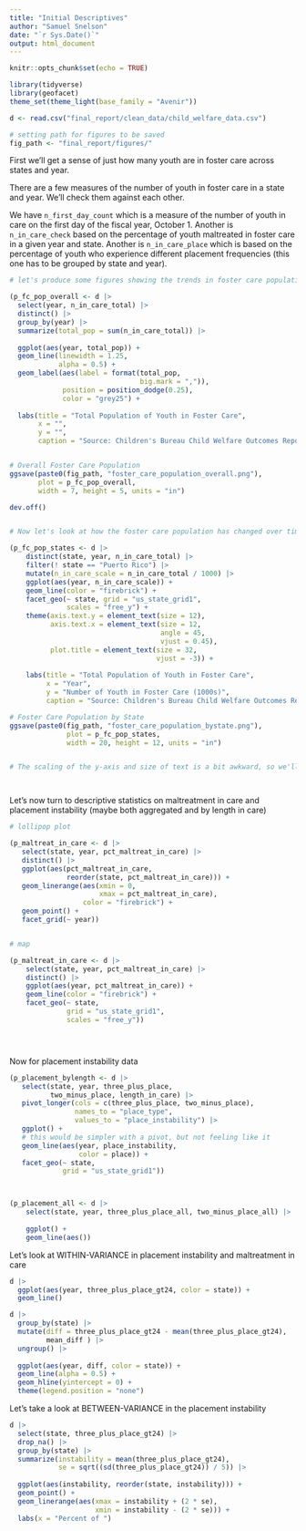 ```yaml
---
title: "Initial Descriptives"
author: "Samuel Snelson"
date: "`r Sys.Date()`"
output: html_document
---
```


```r
knitr::opts_chunk$set(echo = TRUE)

library(tidyverse)
library(geofacet)
theme_set(theme_light(base_family = "Avenir"))
```



```r

d <- read.csv("final_report/clean_data/child_welfare_data.csv")

# setting path for figures to be saved
fig_path <- "final_report/figures/"

```


First we'll get a sense of just how many youth are in foster care across states and year. 

There are a few measures of the number of youth in foster care in a state and year. We'll check them against each other. 

We have `n_first_day_count` which is a measure of the number of youth in care on the first day of the fiscal year, October 1. Another is `n_in_care_check` based on the percentage of youth maltreated in foster care in a given year and state. Another is `n_in_care_place` which is based on the percentage of youth who experience different placement frequencies (this one has to be grouped by state and year). 

```r

# let's produce some figures showing the trends in foster care populations across these states

(p_fc_pop_overall <- d |>
  select(year, n_in_care_total) |> 
  distinct() |> 
  group_by(year) |> 
  summarize(total_pop = sum(n_in_care_total)) |> 
   
  ggplot(aes(year, total_pop)) +
  geom_line(linewidth = 1.25, 
            alpha = 0.5) + 
  geom_label(aes(label = format(total_pop, 
                                big.mark = ",")), 
             position = position_dodge(0.25), 
             color = "grey25") +
  
  labs(title = "Total Population of Youth in Foster Care", 
       x = "", 
       y = "", 
       caption = "Source: Children's Bureau Child Welfare Outcomes Report Data"))


# Overall Foster Care Population 
ggsave(paste0(fig_path, "foster_care_population_overall.png"),
       plot = p_fc_pop_overall, 
       width = 7, height = 5, units = "in")

dev.off()


# Now let's look at how the foster care population has changed over time

(p_fc_pop_states <- d |> 
    distinct(state, year, n_in_care_total) |> 
    filter(! state == "Puerto Rico") |>
    mutate(n_in_care_scale = n_in_care_total / 1000) |> 
    ggplot(aes(year, n_in_care_scale)) + 
    geom_line(color = "firebrick") + 
    facet_geo(~ state, grid = "us_state_grid1", 
              scales = "free_y") + 
    theme(axis.text.y = element_text(size = 12), 
          axis.text.x = element_text(size = 12, 
                                     angle = 45, 
                                     vjust = 0.45), 
          plot.title = element_text(size = 32, 
                                    vjust = -3)) + 
    
    labs(title = "Total Population of Youth in Foster Care", 
         x = "Year", 
         y = "Number of Youth in Foster Care (1000s)", 
         caption = "Source: Children's Bureau Child Welfare Outcomes Report Data"))

# Foster Care Population by State
ggsave(paste0(fig_path, "foster_care_population_bystate.png"), 
              plot = p_fc_pop_states, 
              width = 20, height = 12, units = "in")


# The scaling of the y-axis and size of text is a bit awkward, so we'll return to this bit this is the bulk of the plot we're interested in




```


Let's now turn to descriptive statistics on maltreatment in care and placement instability (maybe both aggregated and by length in care)



```r

# lollipop plot 

(p_maltreat_in_care <- d |> 
   select(state, year, pct_maltreat_in_care) |> 
   distinct() |> 
   ggplot(aes(pct_maltreat_in_care, 
              reorder(state, pct_maltreat_in_care))) + 
   geom_linerange(aes(xmin = 0, 
                      xmax = pct_maltreat_in_care), 
                  color = "firebrick") +
   geom_point() + 
   facet_grid(~ year)) 


# map

(p_maltreat_in_care <- d |> 
    select(state, year, pct_maltreat_in_care) |>
    distinct() |>
    ggplot(aes(year, pct_maltreat_in_care)) + 
    geom_line(color = "firebrick") + 
    facet_geo(~ state, 
              grid = "us_state_grid1", 
              scales = "free_y")) 





```



Now for placement instability data

```r
(p_placement_bylength <- d |> 
   select(state, year, three_plus_place, 
          two_minus_place, length_in_care) |> 
   pivot_longer(cols = c(three_plus_place, two_minus_place), 
                names_to = "place_type", 
                values_to = "place_instability") |> 
   ggplot() + 
   # this would be simpler with a pivot, but not feeling like it
   geom_line(aes(year, place_instability, 
                 color = place)) + 
   facet_geo(~ state, 
             grid = "us_state_grid1"))



(p_placement_all <- d |> 
    select(state, year, three_plus_place_all, two_minus_place_all) |> 
    
    ggplot() + 
    geom_line(aes())
```












Let's look at WITHIN-VARIANCE in placement instability and maltreatment in care





```r

d |> 
  ggplot(aes(year, three_plus_place_gt24, color = state)) + 
  geom_line()

d |> 
  group_by(state) |> 
  mutate(diff = three_plus_place_gt24 - mean(three_plus_place_gt24), 
         mean_diff ) |> 
  ungroup() |> 
  
  ggplot(aes(year, diff, color = state)) +
  geom_line(alpha = 0.5) + 
  geom_hline(yintercept = 0) +
  theme(legend.position = "none")

```





Let's take a look at BETWEEN-VARIANCE in the placement instability

```r
d |> 
  select(state, three_plus_place_gt24) |> 
  drop_na() |> 
  group_by(state) |> 
  summarize(instability = mean(three_plus_place_gt24), 
            se = sqrt((sd(three_plus_place_gt24)) / 5)) |> 
  
  ggplot(aes(instability, reorder(state, instability))) + 
  geom_point() + 
  geom_linerange(aes(xmax = instability + (2 * se), 
                     xmin = instability - (2 * se))) + 
  labs(x = "Percent of ")
```

